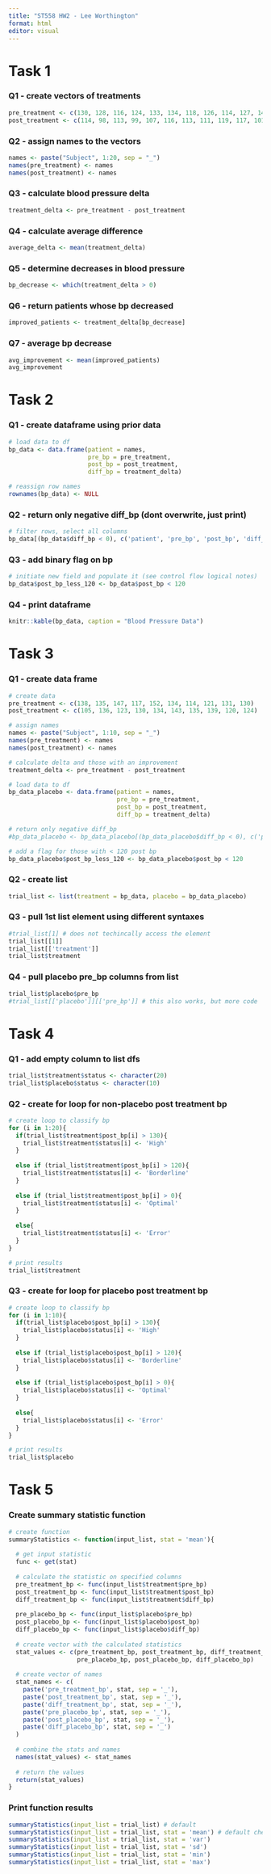 ```yaml
---
title: "ST558 HW2 - Lee Worthington"
format: html
editor: visual
---
```


# Task 1 
### Q1 - create vectors of treatments
```r
pre_treatment <- c(130, 128, 116, 124, 133, 134, 118, 126, 114, 127, 141, 138, 128, 140, 137, 131, 120, 128, 139, 135)
post_treatment <- c(114, 98, 113, 99, 107, 116, 113, 111, 119, 117, 101, 119, 130, 122, 106, 106, 124, 102, 117, 113)
```

### Q2 - assign names to the vectors
```r
names <- paste("Subject", 1:20, sep = "_")
names(pre_treatment) <- names
names(post_treatment) <- names
```

### Q3 - calculate blood pressure delta
```r
treatment_delta <- pre_treatment - post_treatment
```

### Q4 - calculate average difference
```r
average_delta <- mean(treatment_delta)
```

### Q5 - determine decreases in blood pressure
```r
bp_decrease <- which(treatment_delta > 0)
```

### Q6 - return patients whose bp decreased
```r
improved_patients <- treatment_delta[bp_decrease]
```

### Q7 - average bp decrease
```r
avg_improvement <- mean(improved_patients)
avg_improvement
```



# Task 2
### Q1 - create dataframe using prior data
```r
# load data to df
bp_data <- data.frame(patient = names, 
                      pre_bp = pre_treatment, 
                      post_bp = post_treatment, 
                      diff_bp = treatment_delta)

# reassign row names
rownames(bp_data) <- NULL
```

### Q2 - return only negative diff_bp (dont overwrite, just print)
```r
# filter rows, select all columns
bp_data[(bp_data$diff_bp < 0), c('patient', 'pre_bp', 'post_bp', 'diff_bp')]
```

### Q3 - add binary flag on bp
```r
# initiate new field and populate it (see control flow logical notes)
bp_data$post_bp_less_120 <- bp_data$post_bp < 120

```

### Q4 - print dataframe
```r
knitr::kable(bp_data, caption = "Blood Pressure Data")
```



# Task 3
### Q1 - create data frame
```r

# create data
pre_treatment <- c(138, 135, 147, 117, 152, 134, 114, 121, 131, 130)
post_treatment <- c(105, 136, 123, 130, 134, 143, 135, 139, 120, 124)

# assign names
names <- paste("Subject", 1:10, sep = "_")
names(pre_treatment) <- names
names(post_treatment) <- names

# calculate delta and those with an improvement
treatment_delta <- pre_treatment - post_treatment

# load data to df
bp_data_placebo <- data.frame(patient = names, 
                              pre_bp = pre_treatment, 
                              post_bp = post_treatment, 
                              diff_bp = treatment_delta)

# return only negative diff_bp
#bp_data_placebo <- bp_data_placebo[(bp_data_placebo$diff_bp < 0), c('patient', 'pre_bp', 'post_bp', 'diff_bp')]

# add a flag for those with < 120 post bp
bp_data_placebo$post_bp_less_120 <- bp_data_placebo$post_bp < 120

```

### Q2 - create list
```r
trial_list <- list(treatment = bp_data, placebo = bp_data_placebo)
```

### Q3 - pull 1st list element using different syntaxes
```r
#trial_list[1] # does not techincally access the element
trial_list[[1]]
trial_list[['treatment']]
trial_list$treatment
```

### Q4 - pull placebo pre_bp columns from list
```r
trial_list$placebo$pre_bp
#trial_list[['placebo']][['pre_bp']] # this also works, but more code
```



# Task 4 
### Q1 - add empty column to list dfs
```r
trial_list$treatment$status <- character(20)
trial_list$placebo$status <- character(10)
```

### Q2 - create for loop for non-placebo post treatment bp
```r
# create loop to classify bp
for (i in 1:20){
  if(trial_list$treatment$post_bp[i] > 130){
    trial_list$treatment$status[i] <- 'High'
  } 
  
  else if (trial_list$treatment$post_bp[i] > 120){
    trial_list$treatment$status[i] <- 'Borderline'
  } 
  
  else if (trial_list$treatment$post_bp[i] > 0){
    trial_list$treatment$status[i] <- 'Optimal'
  } 
  
  else{
    trial_list$treatment$status[i] <- 'Error'
  }
}

# print results
trial_list$treatment

```

### Q3 - create for loop for placebo post treatment bp
```r
# create loop to classify bp
for (i in 1:10){
  if(trial_list$placebo$post_bp[i] > 130){
    trial_list$placebo$status[i] <- 'High'
  } 
  
  else if (trial_list$placebo$post_bp[i] > 120){
    trial_list$placebo$status[i] <- 'Borderline'
  } 
  
  else if (trial_list$placebo$post_bp[i] > 0){
    trial_list$placebo$status[i] <- 'Optimal'
  } 
  
  else{
    trial_list$placebo$status[i] <- 'Error'
  }
}

# print results
trial_list$placebo
```



# Task 5
### Create summary statistic function
```r
# create function
summaryStatistics <- function(input_list, stat = 'mean'){
  
  # get input statistic
  func <- get(stat)
  
  # calculate the statistic on specified columns
  pre_treatment_bp <- func(input_list$treatment$pre_bp)
  post_treatment_bp <- func(input_list$treatment$post_bp)
  diff_treatment_bp <- func(input_list$treatment$diff_bp)
  
  pre_placebo_bp <- func(input_list$placebo$pre_bp)
  post_placebo_bp <- func(input_list$placebo$post_bp)
  diff_placebo_bp <- func(input_list$placebo$diff_bp)
  
  # create vector with the calculated statistics
  stat_values <- c(pre_treatment_bp, post_treatment_bp, diff_treatment_bp,
                   pre_placebo_bp, post_placebo_bp, diff_placebo_bp)
  
  # create vector of names
  stat_names <- c(
    paste('pre_treatment_bp', stat, sep = '_'),
    paste('post_treatment_bp', stat, sep = '_'),
    paste('diff_treatment_bp', stat, sep = '_'),
    paste('pre_placebo_bp', stat, sep = '_'),
    paste('post_placebo_bp', stat, sep = '_'),
    paste('diff_placebo_bp', stat, sep = '_')
  )
  
  # combine the stats and names
  names(stat_values) <- stat_names
  
  # return the values
  return(stat_values)
}
```

### Print function results
```r
summaryStatistics(input_list = trial_list) # default
summaryStatistics(input_list = trial_list, stat = 'mean') # default check
summaryStatistics(input_list = trial_list, stat = 'var') 
summaryStatistics(input_list = trial_list, stat = 'sd') 
summaryStatistics(input_list = trial_list, stat = 'min')
summaryStatistics(input_list = trial_list, stat = 'max') 
```




